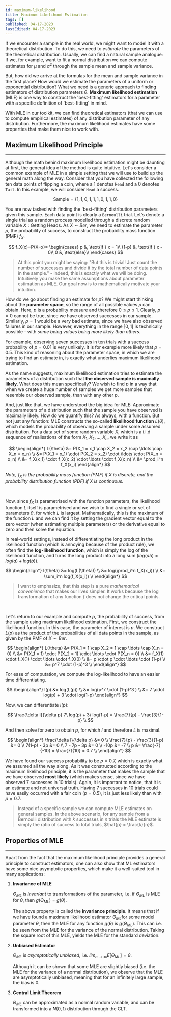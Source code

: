```yaml
---
id: maximum-likelihood
title: Maximum Likelihood Estimation
tags: []
published: 04-17-2023
lastEdited: 04-17-2023
---
```


If we encounter a sample in the real world, we might want to model it with a
theoretical distribution. To do this, we need to _estimate_ the parameters of
the theoretical distribution. Usually, we can find a natural sample analogue: If
we, for example, want to fit a normal distribution we can compute estimates for
$\mu$ and $\sigma^2$ through the sample mean and sample variance.

But, how did we arrive at the formulas for the mean and sample variance in the
first place? How would we estimate the parameters of a uniform or exponential
distribution? What we need is a generic approach to finding estimators of
distribution parameters $\theta$. **Maximum likelihood estimation** (MLE) is one
way to construct the 'best-fitting' estimators for a parameter with a specific
definition of 'best-fitting' in mind.

With MLE in our toolkit, we can find theoretical estimators (that we can use to
compute empirical estimates) of any distribution parameter of any distribution.
Furthermore, the maximum likelihood estimates have some properties that make
them nice to work with.

## Maximum Likelihood Principle

---

Although the math behind maximum likelihood estimation might be daunting at
first, the general idea of the method is quite intuitive. Let's consider a
common example of MLE in a simple setting that we will use to build up the
general math along the way. Consider that you have collected the following ten
data points of flipping a coin, where a $1$ denotes `Head` and a $0$ denotes
`Tail`. In this example, we will consider `Head` a success.

$$
\text{Sample} = \{1, 1, 0, 1, 1, 1, 0, 1, 1, 0\}
$$

You are now tasked with finding the 'best-fitting' distribution parameters given
this sample. Each data point is clearly a `Bernoulli` trial. Let's denote a
single trial as a random process modelled through a discrete random variable
$X : \text{Getting Heads}$. As $X \sim Ber$, we need to estimate the parameter
$p$, the probability of success, to construct the probability mass function
(PMF) $f_X$.

$$
f_X(x)=P(X=x)=
\begin{cases}
p     &, \text{if } x = 1\\
(1-p) &, \text{if } x - 0\\
0     &, \text{else}\\
\end{cases}
$$

> At this point you might be saying: "But this is trivial! Just count the number
> of successes and divide it by the total number of data points in the
> sample." - Indeed, this is exactly what we will be doing. Intuitively you make
> the same assumptions about parameter estimation as MLE. Our goal now is to
> mathematically motivate your intuition.

How do we go about finding an estimate for $p$? We might start thinking about
the **parameter space**, so the range of all possible values $p$ can obtain.
Here, $p$ is a probability measure and therefore $0 \le p \le 1$. Clearly,
$p = 0$ cannot be true, since we have observed successes in our sample.
Similarly, $p = 1$ would be a very bad estimate, since we have also observed
failures in our sample. However, everything in the range $]0, 1[$ is technically
possible - with _some being values being more likely than others_.

For example, observing seven successes in ten trials with a success probability
of $p=0.01$ is very unlikely. It is for example more likely that $p=0.5$. This
kind of reasoning about the parameter space, in which we are trying to find an
estimate in, is exactly what underlies maximum likelihood estimation.

As the name suggests, maximum likelihood estimation tries to estimate the
parameters of a distribution such that **the observed sample is maximally
likely**. What does this mean specifically? We wish to find $p$ in a way that
when we create a huge number of samples we get more samples that resemble our
observed sample, than with any other $p$.

And, just like that, we have understood the big idea for MLE: Approximate the
parameters of a distribution such that the sample you have observed is maximally
likely. How do we quantify this? As always, with a function. But not just any
function: MLE constructs the so-called **likelihood function** $L(\theta)$,
which models the probability of observing a sample under some assumed
distribution. For a data set of some random variable $X$, which is a i.i.d
sequence of realisations of the form $X_1, X_2, ..., X_n$, we write it as

$$
\begin{align*}
L(\theta) &= P(X_1 = x_1 \cap X_2 = x_2 \cap \ldots \cap X_n = x_n) \\
          &= P(X_1 = x_1) \cdot P(X_2 = x_2) \cdot \ldots \cdot P(X_n = x_n) \\
          &= f_X(x_1) \cdot f_X(x_2) \cdot \ldots \cdot f_X(x_n) \\
          &= \prod_i^n f_X(x_i)
\end{align*}
$$

_Note, $f_X$ is the probability mass function (PMF) if $X$ is discrete, and the
probability distribution function (PDF) if $X$ is continuous._

<br />

Now, since $f_X$ is parametrised with the function parameters, the likelihood
function $L$ itself is parametrised and we wish to find a single or set of
parameters $\theta$, for which $L$ is largest. Mathematically, this is the
maximum of the function $L$ and we can find it by setting the gradient vector
equal to the zero vector (when estimating multiple parameters) or the derivative
equal to zero and then solve the equation.

In real-world settings, instead of differentiating the long product in the
likelihood function (which is annoying because of the product rule), we often
find the **log-likelihood function**, which is simply the log of the likelihood
function, and turns the long product into a long sum ($log(ab)=log(a)+log(b)$).

$$
\begin{align*}
l(\theta) &= log(L(\theta)) \\
          &= log(\prod_i^n f_X(x_i)) \\
          &= \sum_i^n log(f_X(x_i)) \\
\end{align*}
$$

> I want to emphasize, that this step is a pure _mathematical convenience_ that
> makes our lives simpler. It works because the log transformation of any
> function $f$ does not change the critical points.

<br />

Let's return to our example and compute $p$, the probability of success, from
the sample using maximum likelihood estimation. First, we construct the
likelihood function. In this case, the parameter of interest is $p$. We
construct $L(p)$ as the product of the probabilities of all data points in the
sample, as given by the PMF of $X \sim Ber$.

$$
\begin{align*}
L(\theta) &= P(X_1 = 1 \cap X_2 = 1 \cap \ldots \cap X_n = 0) \\
          &= P(X_1 = 1) \cdot P(X_2 = 1) \cdot \ldots \cdot P(X_n = 0) \\
          &= f_X(1) \cdot f_X(1) \cdot \ldots \cdot f_X(0) \\
          &= p \cdot p \cdot \ldots \cdot (1-p) \\
          &= p^7 \cdot (1-p)^3 \\
\end{align*}
$$

For ease of computation, we compute the log-likelihood to have an easier time
differentiating.

$$
\begin{align*}
l(p) &= log(L(p)) \\
          &= log(p^7 \cdot (1-p)^3 ) \\
          &= 7 \cdot log(p) + 3 \cdot log(1-p)
\end{align*}
$$

Now, we can differentiate $l(p)$:

$$
\frac{\delta l}{\delta p} 7\ log(p) + 3\ log(1-p) = \frac{7}{p} - \frac{3}{1-p} \\
$$

And then solve for zero to obtain $p$, for which $l$ and therefore $L$ is
maximal.

$$
\begin{align*}
\frac{\delta l}{\delta p} &= 0 \\
\frac{7}{p} - \frac{3}{1-p} &= 0 \\
7(1-p) - 3p &= 0 \\
7 - 7p - 3p &= 0 \\
-10p &= -7 \\
p &= \frac{-7}{-10} = \frac{7}{10} = 0.7 \\
\end{align*}
$$

We have found our success probability to be $p=0.7$, which is exactly what we
assumed all the way along. As it was constructed according to the maximum
likelihood principle, it is the parameter that makes the sample that we have
observed **most likely** (which makes sense, since we have observed 7 successes
in 10 trials). Again, it is important to notice, that it is an estimate and not
universal truth. Having 7 successes in 10 trials could have easily occurred with
a fair coin ($p=0.5$), it is just less likely than with $p=0.7$.

> Instead of a specific sample we can compute MLE estimates on general samples.
> In the above scenario, for any sample from a Bernoulli distribution with $k$
> successes in $n$ trials the MLE estimate is simply the ratio of success to
> total trials, $\hat{p} = \frac{k}{n}$.

## Properties of MLE

---

Apart from the fact that the maximum likelihood principle provides a general
principle to construct estimators, one can also show that ML estimators have
some nice asymptotic properties, which make it a well-suited tool in many
applications:

1. **Invariance of MLE**

   $\Theta_{ML}$ is _invariant_ to transformations of the parameter, i.e. if
   $\Theta_{ML}$ is MLE for $\theta$, then $g(\Theta_{ML})=g(\theta)$.

   The above property is called the **invariance principle**. It means that if
   we have found a maximum likelihood estimator $\Theta_{ML}$for some model
   parameter $\theta$, then the MLE for any function $g(\theta)$ is
   $g(\Theta_{ML})$. This can i.e. be seen from the MLE for the variance of the
   normal distribution. Taking the square root of this MLE, yields the MLE for
   the standard deviation.

2. **Unbiased Estimator**

   $\Theta_{ML}$ is _asymptotically unbiased_, i.e.
   $lim_{n \to
   \infty}E[\Theta_{ML}]=\theta$.

   Although it can be shown that some MLE are slightly biased (i.e. the MLE for
   the variance of a normal distribution), we observe that the MLE are
   asymptotically unbiased, meaning that for an infinitely large sample, the
   bias is $0$.

3. **Central Limit Theorem**

   $\Theta_{ML}$ can be approximated as a normal random variable, and can be
   transformed into a $N(0,1)$ distribution through the CLT.
